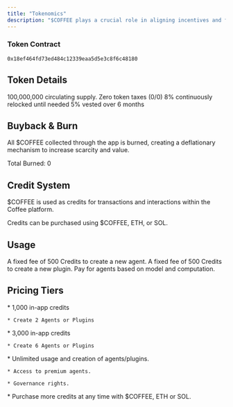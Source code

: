 ```yaml
---
title: "Tokenomics"
description: "$COFFEE plays a crucial role in aligning incentives and facilitating in-app utility. "
---
```


### Token Contract

```
0x18ef464fd73ed484c12339eaa5d5e3c8f6c48180
```

## Token Details

<CardGroup cols={2}>
  <Card title="Token Supply" icon="layer-group">
    100,000,000 circulating supply.
  </Card>

  <Card title="Token Tax" icon="bolt">
    Zero token taxes (0/0)
  </Card>

  <Card title="CEX Listing Reserve" icon="sparkles">
    8% continuously relocked until needed
  </Card>

  <Card title="Team Supply" icon="handshake">
    5% vested over 6 months
  </Card>
</CardGroup>

## Buyback & Burn

All $COFFEE collected through the app is burned, creating a deflationary mechanism to increase scarcity and value.&#x20;

<Info>
  Total Burned: 0
</Info>

## **Credit System**

$COFFEE is used as credits for transactions and interactions within the Coffee platform.

<Info>
  Credits can be purchased using $COFFEE, ETH, or SOL.
</Info>

## **Usage**

<CardGroup cols={1}>
  <Card title="Creating Agents">
    A fixed fee of 500 Credits to create a new agent.
  </Card>

  <Card title="Creating Plugins">
    A fixed fee of 500 Credits to create a new plugin.
  </Card>

  <Card title="Agent Usage">
    Pay for agents based on model and computation.
  </Card>
</CardGroup>

## **P**ricing Tiers

<AccordionGroup>
  <Accordion title="Starter" description="1k $COFFEE per month" defaultOpen={false} icon="Starter">
    * 1,000 in-app credits

    * Create 2 Agents or Plugins
  </Accordion>

  <Accordion title="Pro" description="3k $COFFEE per month" defaultOpen={false} icon="Pro">
    * 3,000 in-app credits

    * Create 6 Agents or Plugins
  </Accordion>

  <Accordion title="Premium" description="Stake 30k $COFFEE" defaultOpen={false} icon="Premium">
    * Unlimited usage and creation of agents/plugins.

    * Access to premium agents.

    * Governance rights.
  </Accordion>

  <Accordion title="One-time payments" description="Buy more credits as needed" defaultOpen={false} icon="pay">
    * Purchase more credits at any time with $COFFEE, ETH or SOL.
  </Accordion>
</AccordionGroup>

###